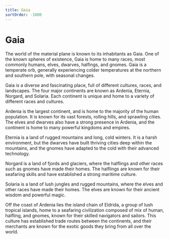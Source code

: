 ```yaml
---
title: Gaia
sortOrder: -1000
---
```



# Gaia

<ImagePreview image={worldImage} alt="A map of Gaia" />

The world of the material plane is known to its inhabitants as Gaia. One of the known spheres of existence, Gaia is home to many races, most commonly humans, elves, dwarves, halfings, and gnomes. Gaia is a temperate orb, generally experiencing colder temperatures at the northern and southern pole, with seasonal changes.

Gaia is a diverse and fascinating place, full of different cultures, races, and landscapes. The four major continents are known as Ardenia, Eternia, Norgard, and Solaria. Each continent is unique and home to a variety of different races and cultures.

Ardenia is the largest continent, and is home to the majority of the human population. It is known for its vast forests, rolling hills, and sprawling cities. The elves and dwarves also have a strong presence in Ardenia, and the continent is home to many powerful kingdoms and empires.

Eternia is a land of rugged mountains and long, cold winters. It is a harsh environment, but the dwarves have built thriving cities deep within the mountains, and the gnomes have adapted to the cold with their advanced technology.

Norgard is a land of fjords and glaciers, where the halflings and other races such as gnomes have made their homes. The halflings are known for their seafaring skills and have established a strong maritime culture.

Solaria is a land of lush jungles and rugged mountains, where the elves and other races have made their homes. The elves are known for their ancient wisdom and powerful magic.

Off the coast of Ardenia lies the island chain of Eldrida, a group of lush tropical islands, home to a seafaring civilization composed of mix of human, halfling, and gnomes, known for their skilled navigators and sailors. This culture has established trade routes between the continents, and their merchants are known for the exotic goods they bring from all over the world.
